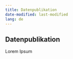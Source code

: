 ```yaml
---
title: Datenpublikation
date-modified: last-modified
lang: de
---
```


## Datenpublikation

Lorem Ipsum